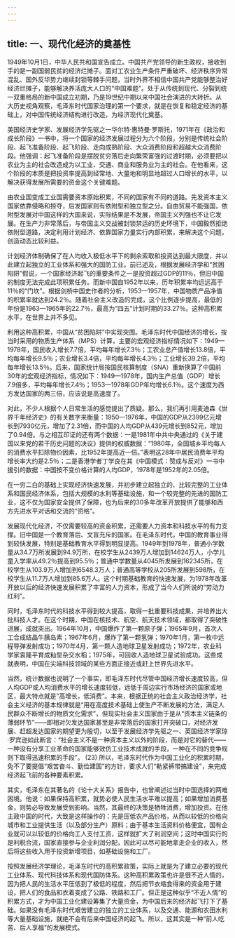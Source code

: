 ```yaml
---
---
---
```

title: 一、现代化经济的奠基性
---




1949年10月1日，中华人民共和国宣告成立。中国共产党领导的新生政权，接收到手的是一副国弱民贫的经济烂摊子。面对工农业生产条件严重破坏、经济秩序异常混乱、国外反华势力继续封锁等棘手问题，当时外界不相信中国共产党能够整治好经济烂摊子，能够解决养活庞大人口的“中国难题”。处于从传统到现代、分裂到统一双重格局的新中国成立初期，乃是19世纪中期以来中国社会演进的大转折。从大历史视角观察，毛泽东时代国家治理的第一个要求，就是在恢复和稳定经济的基础上，对中国传统经济结构进行改造，为经济现代化奠基。

美国经济史学家、发展经济学先驱之一华尔特·惠特曼·罗斯托，1971年在《政治和成长阶段》一书中，将一个国家的经济发展过程分为六个阶段，分别是传统社会阶段、起飞准备阶段、起飞阶段、走向成熟阶段、大众消费阶段和超越大众消费阶段。他强调：起飞准备阶段是摆脱贫穷落后走向繁荣富强的过渡时期，必须要把以农业为主的社会改造成为以工业、交通、商业和服务业为主的社会。在他看来，这个阶段的本质是把投资率提高到经常地、大量地和明显地超过人口增长的水平，以解决获得发展所需要的资金这个关键难题。

由农业国变成工业国需要资本原始积累，不同的国家有不同的道路。先发资本主义国家依靠侵略和掠夺，后发国家则有依附型和独立型之分。自由贸易不能强国，依附型发展对中国这样的大国来说，实际结果是不发展，帝国主义列强也不让它发展。在生产力非常落后，与帝国主义交战被封锁禁运的历史环境下，中国毅然拒绝依附型道路，决定利用计划经济、依靠国家力量实行内部积累，来解决这个问题，创造动态比较利益。

计划经济体制确保了在人均收入极低水平下的剩余索取和投资达到最大限度，并以此建立起独立的工业体系和强大的国防工业。前已述及，根据发展经济学和“贫困陷阱”假说，一个国家经济起飞的重要条件之一是投资超过GDP的11％，但旧中国的制度无法完成此项积累任务。而新中国自1952年以来，历年积累率均远远高于11％的“门坎”。根据剑桥中国史作者的分析，1953—1957年，中国物质产品净值的积累率就达到24.2％。随着社会主义改造的完成，这个比例逐步提高，最低的年份是1963—1965年的22.7％，最高为“四五”计划时期的33.27％。这种高积累水平，在世界上并不多见。

利用这种高积累，中国从“贫困陷阱”中实现突围。毛泽东时代中国经济的增长，按当时采用的物质生产体系（MPS）计算，主要的宏观经济指标情况如下：1949—1978年，国民收入增长7.7倍，平均每年增长7.3％；工农业总产值增长13.8倍，平均每年增长9.5％；农业增长3.4倍，平均每年增长4.3％；工业增长39.2倍，平均每年增长13.5％。后来，国家统计局按国民核算制度（SNA）重新换算了中国前30年的宏观经济指标，情况如下：1949—1978年，国内生产总值（GDP）增长7.9倍多，平均每年增长7.4％；1953—1978年GDP年均增长6.1％。这个速度为西方发达国家的两三倍，应该说是高速度了。

对此，不少人根据个人日常生活的感觉提出了质疑。那么，我们再引用麦迪森《世界千年经济史》的有关数字来衡量：1950—1976年，中国的GDP从2399亿元增长到7930亿元，增加了2.31倍，而中国的人均GDP从439元增长到852元，增加了0.94倍。与之相互印证的还有两个数据：一是1981年中共中央通过的《关于建国以来党的若干历史问题的决议》提供的权威数据：“1980年，全国城乡平均每人的消费水平扣除物价因素，比1952年提高近一倍。”表明这28年中居民消费年平均增长率大约是2.5％；二是香港学者丁学良在其《中国模式：赞成与反对》一书中援引的数据：中国按不变价格计算的人均GDP，1978年是1952年的2.05倍。

在一穷二白的基础上实现经济快速发展，并初步建立起独立的、比较完整的工业体系和国民经济体系，包括大规模的水利等基础设施，和一个较完整的先进的国防工业，这不仅为国家安全提供了保障，也为后来的30多年改革开放提供了能够和西方先进水平对话和交流的“资格”。

发展现代化经济，不仅需要较高的资金积累，还需要人力资本和科技水平的有力支撑。旧中国是一个教育落后、文盲充斥的国家。在毛泽东时代，中国的教育事业得到较快发展，特别是基础教育水平得到明显提高。1949年到1978年，普通小学数量从34.7万所发展到94.9万所，在校学生从2439万人增加到14624万人，小学儿童入学率从49.2％提高到95.5％；普通中学数量从4045所发展到162345所，在校学生从103.9万人增加到6548.3万人；普通高等学校从205所发展到598所，在校学生从11.7万人增加到85.6万人。这个时期基础教育的快速发展，为1978年改革开放以后的经济快速发展积累了丰富的人力资本，形成了当今人们所说的“劳动力红利”。

同时，毛泽东时代的科技水平得到较大提高，取得一批重要科技成果，并培养出大批科技人才。在这个时期，中国在核技术、航空、航天技术领域，都取得了突破性进展，成就突出。1964年10月，中国爆炸了第一颗原子弹；1965年9月，首次人工合成结晶牛胰岛素；1967年6月，爆炸了第一颗氢弹；1970年1月，第一枚中远程导弹发射成功；1970年4月，第一颗人造地球卫星发射成功；1972年，农业科学家袁隆平育成籼型杂交水稻；1975年，可回收人造地球卫星试验成功。这些成就表明，中国在尖端科技领域的某些方面正接近或赶上世界先进水平。

当然，统计数据也说明了一个事实，即毛泽东时代尽管中国经济增长速度较高，但人均GDP或人均消费水平的增长速度较低，远低于周边实行市场经济的国家或地区，最大特点就是“高增长，低消费”。本来，根据正统的社会主义政治经济学，社会主义经济的基本规律就是“用在高度技术基础上使生产不断发展的方法，满足人民群众不断增长的物质文化需求”，但现实社会主义国家由于是从“资本主义链条的薄弱环节”——即相对欠发达国家甚至是非常落后的国家打开突破口，对经济发展、赶超发达国家的期望更为殷切，以至于发展经济学先驱之一、英国经济学家琼·罗宾逊如此断言：“社会主义不是一种资本主义以外的阶段，而是对它的替代——一种没有分享工业革命的国家能够效仿工业技术成就的手段，一种在不同的竞争规则下取得迅速积累的手段”。 (23) 所以，毛泽东时代作为中国工业化的积累时期，免不了要提倡“艰苦奋斗、勤俭建国”的方针，要求人们“勒紧裤带搞建设”，来完成经济起飞前的各种要素积累。

其实，毛泽东在其著名的《论十大关系》报告中，也曾阐述过当时中国选择的两难困境。他说：如果保持高积累，就势必使人民生活水平难以提高；如果增加消费基金，则势必导致发展受到影响。当然，其最终的决策是牺牲消费，增加投资。在他主政中国的时代，大致是这样操作的：先是压低农产品价格，从而以较低的价格向城市和工业提供生活（以及部分生产）原料；由于基本生活资料价格便宜，国有企业就可以以较低的价格向工人支付工资，这样就扩大了利润空间；这时中国实行的是利税合流，国家直接参与企业利润分配，因此可以尽可能地拿走企业的收入，然后将这些收入用于投资新增项目，如基础设施和工厂。

按照发展经济学理论，毛泽东时代的高积累政策，实际上就是为了建立必要的现代工业体系、现代科技体系和现代国防体系。这种高积累政策也许是很不近人情的，因为把人民的生活水平压低到了极低的程度，然后把节衣缩食得来的资金用于建设，把人们的食品和衣着变成了公路、铁路和工厂。但正是这种似乎“不近人情”的积累方式，才为中国工业化建设筹集了大量资金，为中国后来的经济起飞打下了基础。如果没有毛泽东时代艰苦建立的独立的工业体系，以及交通、能源和农田水利等大量基础设施，就绝不会有后来中国经济的起飞。所以，这其实是一种“前人吃苦、后人享福”的发展模式。